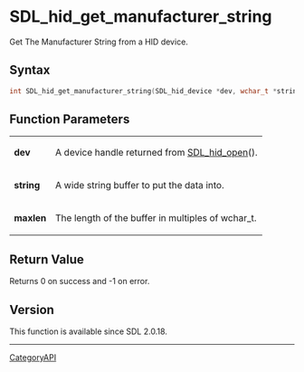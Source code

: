 = SDL_hid_get_manufacturer_string =

Get The Manufacturer String from a HID device.

== Syntax ==

<syntaxhighlight lang='c'>
int SDL_hid_get_manufacturer_string(SDL_hid_device *dev, wchar_t *string, size_t maxlen);
</syntaxhighlight>

== Function Parameters ==

{|
|'''dev'''
|A device handle returned from [[SDL_hid_open]]().
|-
|'''string'''
|A wide string buffer to put the data into.
|-
|'''maxlen'''
|The length of the buffer in multiples of wchar_t.
|}

== Return Value ==

Returns 0 on success and -1 on error.

== Version ==

This function is available since SDL 2.0.18.

----
[[CategoryAPI]]


